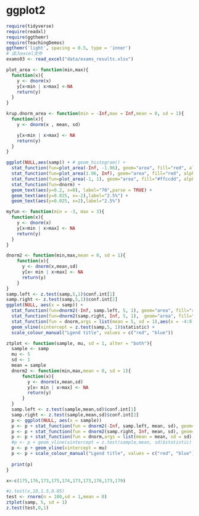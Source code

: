 # ggplot2



```r
require(tidyverse)
require(readxl)
require(ggthemr)
require(TeachingDemos)
ggthemr('light', spacing = 0.5, type = 'inner')
# 读入excel文件
exams03 <- read_excel("data/exams_results.xlsx")


```






```r
plot_area <- function(min,max){
  function(x){
    y <- dnorm(x)
    y[x<min | x>max] <-NA
    return(y)
  }
}

krup.dnorm_area <- function(min = -Inf,max = Inf,mean = 0, sd = 1){
  function(x){
    y <- dnorm(x , mean, sd)

    y[x<min | x>max] <- NA
    return(y)
  }
}

ggplot(NULL,aes(samp)) + # geom_histogram() +
  stat_function(fun=plot_area(-Inf, -1.96), geom="area", fill="red", alpha=0.2) +  
  stat_function(fun=plot_area(1.96, Inf), geom="area", fill="red", alpha=0.2) +
  stat_function(fun=plot_area(-1, 1), geom="area", fill="#ffccdd", alpha=0.2) +
  stat_function(fun=dnorm) +
  geom_text(aes(y=0.2, x=0), label="70",parse = TRUE) +
  geom_text(aes(y=0.025, x=-2),label="2.5%") +
  geom_text(aes(y=0.025, x=2),label="2.5%")

myfun <- function(min = -3, max = 3){
  function(x){
    y <- dnorm(x)
    y[x<min | x>max] <- NA
    return(y)
  }
}

dnorm2 <- function(min,max,mean = 0, sd = 1){
    function(x){
      y <- dnorm(x,mean,sd)
      y[x< min | x>max] <- NA
      return(y)
    }
}
samp.left <- z.test(samp,5,1)$conf.int[1]
samp.right <- z.test(samp,5,1)$conf.int[2]
ggplot(NULL, aes(x = samp)) +
  stat_function(fun=dnorm2(-Inf, samp.left, 5, 1), geom="area", fill="red", alpha=0.2) +  
  stat_function(fun=dnorm2(samp.right, Inf, 5, 1),  geom="area", fill="red", alpha=0.2) +
  stat_function(fun = dnorm,args = list(mean = 5, sd = 1),aes(x = -4:8, color = "标准")) + 
  geom_vline(xintercept = z.test(samp,5, 1)$statistic) +
  scale_colour_manual("Lgend title", values = c("red", "blue"))

```


```r

ztplot <- function(sample, mu, sd = 1, alter = "both"){
  sample <- samp
  mu <- 5
  sd <- 1
  mean = sample
  dnorm2 <- function(min,max,mean = 0, sd = 1){
      function(x){
        y <- dnorm(x,mean,sd)
        y[x< min | x>max] <- NA
        return(y)
      }
  }
  samp.left <- z.test(sample,mean,sd)$conf.int[1]
  samp.right <- z.test(sample,mean,sd)$conf.int[2]
  p <- ggplot(NULL, aes(x = sample))
  p <- p + stat_function(fun = dnorm2(-Inf, samp.left, mean, sd), geom="area", fill="red", alpha=0.2)
  p <- p + stat_function(fun = dnorm2(samp.right, Inf, mean, sd), geom="area", fill="red", alpha=0.2) 
  p <- p + stat_function(fun = dnorm,args = list(mean = mean, sd = sd),aes(x = c(samp.left:samp.right), color = "标准"))  
  #p <- p + geom_vline(xintercept = z.test(sample,mean, sd)$statistic)
  p <- p + geom_vline(xintercept = mu) 
  p <- p + scale_colour_manual("Lgend title", values = c("red", "blue"))
  
  print(p)
}

x<-c(175,176,173,175,174,173,173,176,173,179)

#z.test(x,10,1.5,0.05)
test <- rnorm(n = 100,sd = 1,mean = 0)
ztplot(samp, 5, sd = 1)
z.test(test,0,1)
```
